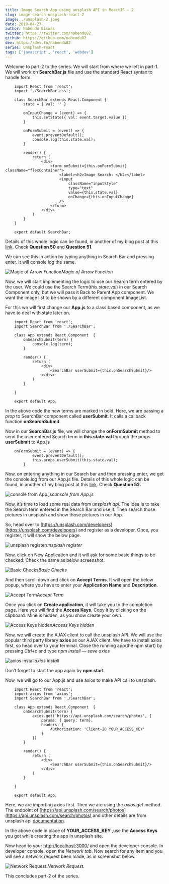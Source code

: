 ```yaml
---
title: Image Search App using unsplash API in ReactJS — 2
slug: image-search-unsplash-react-2
image: ./unsplash-2.jpeg
date: 2019-04-27
author: Nabendu Biswas
twitter: https://twitter.com/nabendu82
github: https://github.com/nabendu82
dev: https://dev.to/nabendu82
series: Unsplash-react
tags: ['javascript', 'react', 'webdev']
---
```


Welcome to part-2 to the series. We will start from where we left in part-1. We will work on **SearchBar.js** file and use the standard React syntax to handle form.
```
    import React from 'react';
    import './SearchBar.css';

    class SearchBar extends React.Component {
        state = { val: '' }

        onInputChange = (event) => {
            this.setState({ val: event.target.value })
        }

        onFormSubmit = (event) => {
            event.preventDefault();
            console.log(this.state.val);
        }

        render() {
            return (
                <div>
                    <form onSubmit={this.onFormSubmit}  className="flexContainer">
                        <label><h2>Image Search: </h2></label>
                        <input
                            className="inputStyle"
                            type="text"
                            value={this.state.val}
                            onChange={this.onInputChange}
                        />
                    </form>
                </div>
            )
        }
    }

    export default SearchBar;
```
Details of this whole logic can be found, in another of my blog post at this [link](https://thewebdev.tech/interview-preparation-react-2). Check **Question 50** and **Question 51**.

We can see this in action by typing anything in Search Bar and pressing enter. It will console log the same.

![Magic of Arrow Function](https://cdn-images-1.medium.com/max/2880/1*IJ0KSUCJ-9TPQY_eIPJJuA.png)*Magic of Arrow Function*

Now, we will start implementing the logic to use our Search term entered by the user. We could use the Search Term(*this.state.val*) in our Search Component only, but we will pass it Back to Parent App component. We want the image list to be shown by a different component ImageList.

For this we will first change our **App.js** to a class based component, as we have to deal with state later on.
```
    import React from 'react';
    import SearchBar from './SearchBar';

    class App extends React.Component  {
        onSearchSubmit(term) {
            console.log(term);
        }

        render() {
            return (
                <div>
                    <SearchBar userSubmit={this.onSearchSubmit}/>
                </div>
            )
        }

    }

    export default App;
```
In the above code the new terms are marked in bold. Here, we are passing a *prop* to SearchBar component called **userSubmit**. It calls a callback function **onSearchSubmit**.

Now in our **SearchBar.js** file, we will change the **onFormSubmit** method to send the user entered Search term in **this.state.val** through the props **userSubmit** to App.js
```
    onFormSubmit = (event) => {
            event.preventDefault();
            this.props.userSubmit(this.state.val);
        }
```
Now, on entering anything in our Search bar and then pressing enter, we get the console.log from our App.js file. Details of this whole logic can be found, in another of my blog post at this [link](https://dev.to/nabendu82/interview-preparation-react-redux-2-2ohj). Check **Question 52.**

![console from App.js](https://cdn-images-1.medium.com/max/2880/1*ELhlxs_45zrB3NvVvSXulA.png)*console from App.js*

Now, it’s time to load some real data from *unsplash api*. The idea is to take the Search term entered in the Search Bar and use it. Then search those pictures in unsplash and show those pictures in our App.

So, head over to [https://unsplash.com/developers](https://unsplash.com/developers) and register as a developer. Once, you register, it will show the below page.

![unsplash register](https://cdn-images-1.medium.com/max/2880/1*b-XabJ0OUez0CshwGxXjoQ.png)*unsplash register*

Now, click on New Application and it will ask for some basic things to be checked. Check the same as below screenshot.

![Basic Checks](https://cdn-images-1.medium.com/max/2878/1*-kX3LVWQkrm8NdERhnptTg.png)*Basic Checks*

And then scroll down and click on **Accept Terms**. It will open the below popup, where you have to enter your **Application Name** and **Description**.

![Accept Term](https://cdn-images-1.medium.com/max/2880/1*luygHbn1sjy7uxlux_RpCA.png)*Accept Term*

Once you click on **Create application**, it will take you to the completion page. Here you will find the **Access Keys**. Copy it by clicking on the clipboard. Mine is hidden, as you show create your own.

![Access Keys hidden](https://cdn-images-1.medium.com/max/2880/1*BrnILw3rF0mY8GuKN8iEZg.png)*Access Keys hidden*

Now, we will create the AJAX client to call the unsplash API. We will use the popular third party library **axios** as our AJAX client. We have to install axios first, so head over to your terminal. Close the running app(the npm start) by pressing *Ctrl+c* and type *npm install — save axios*

![axios install](https://cdn-images-1.medium.com/max/2000/1*kwzz1iX-oAxkWG0aeRGCtQ.png)*axios install*

Don’t forget to start the app again by **npm start**

Now, we will go to our App.js and use axios to make API call to unsplash.
```
    import React from 'react';
    import axios from 'axios';
    import SearchBar from './SearchBar';

    class App extends React.Component  {
        onSearchSubmit(term) {
            axios.get('https://api.unsplash.com/search/photos', {
                params: { query: term},
                headers: {
                    Authorization: 'Client-ID YOUR_ACCESS_KEY'
                }
            })
        }

        render() {
            return (
                <div>
                    <SearchBar userSubmit={this.onSearchSubmit}/>
                </div>
            )
        }

    }

    export default App;
```
Here, we are importing axios first. Then we are using the *axios.get* method. The endpoint of [https://api.unsplash.com/search/photos](https://api.unsplash.com/search/photos) and other details are from unsplash api [documentation](https://unsplash.com/documentation).

In the above code in place of **YOUR_ACCESS_KEY** ,use the **Access Keys** you got while creating the app in unsplash site.

Now head to your [http://localhost:3000/](http://localhost:3000/) and open the developer console. In developer console, open the *Network tab*. Now search for any item and you will see a network request been made, as in screenshot below.

![Network Request.](https://cdn-images-1.medium.com/max/2880/1*BGZC7aJ32w6I2SXL8Bv9FQ.png)*Network Request.*

This concludes part-2 of the series.